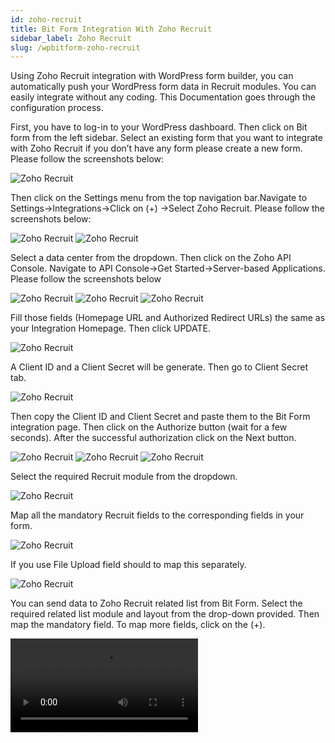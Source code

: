 ```yaml
---
id: zoho-recruit
title: Bit Form Integration With Zoho Recruit 
sidebar_label: Zoho Recruit
slug: /wpbitform-zoho-recruit
---
```


Using Zoho Recruit integration with WordPress form builder, you can automatically push your WordPress form data in Recruit modules. You can easily integrate without any coding. This Documentation goes through the configuration process.

First, you have to log-in to your WordPress dashboard. Then click on Bit form from the left sidebar. Select an existing form that you want to integrate with Zoho Recruit if you don’t have any form please create a new form. Please follow the screenshots below:

<Image src="Zoho Recruit/1.create_form" alt="Zoho Recruit" w="1020" h="400" />

Then click on the Settings menu from the top navigation bar.Navigate to Settings->Integrations->Click on (+) ->Select Zoho Recruit. Please follow the screenshots below:

<Image src="Zoho Recruit/2.Homepage" alt="Zoho Recruit" w="1020" h="400" />

<Image src="Zoho Recruit/3.Bit-Form-to-Zoho-Recruit-integraton-select" alt="Zoho Recruit" w="1020" h="400" />

Select a data center from the dropdown. Then click on the Zoho API Console. Navigate to API Console->Get Started->Server-based Applications. Please follow the screenshots below

<Image src="Zoho Recruit/4.Recruit-768x364" alt="Zoho Recruit" w="1020" h="400" />

<Image src="Zoho Recruit/5.GetStarted" alt="Zoho Recruit" w="1020" h="400" />

<Image src="Zoho Recruit/6.api-console-server-based" alt="Zoho Recruit" w="1020" h="400" />

Fill those fields (Homepage URL and Authorized Redirect URLs) the same as your Integration Homepage. Then click UPDATE.

<Image src="Zoho Recruit/7.Client-Details" alt="Zoho Recruit" w="1020" h="400" />

A Client ID and a Client Secret will be generate. Then go to Client Secret tab.

<Image src="Zoho Recruit/8.Client-Secret" alt="Zoho Recruit" w="1020" h="400" />

Then copy the Client ID and Client Secret and paste them to the Bit Form integration page. Then click on the Authorize button (wait for a few seconds). After the successful authorization click on the Next button.

<Image src="Zoho Recruit/9.Bit-Form-to-Zoho-Recruit-Authorize" alt="Zoho Recruit" w="1020" h="400" />

<Image src="Zoho Recruit/10.Accept" alt="Zoho Recruit" w="1020" h="400" />

<Image src="Zoho Recruit/11.Bit-Form-to-Zoho-Recruit-Authorization" alt="Zoho Recruit" w="1020" h="400" />

Select the required Recruit module from the dropdown.

<Image src="Zoho Recruit/12.Module-1024x491" alt="Zoho Recruit" w="1020" h="400" />

Map all the mandatory Recruit fields to the corresponding fields in your form.

<Image src="Zoho Recruit/13Field-Mapping" alt="Zoho Recruit" w="1020" h="400" />

If you use File Upload field should to map this separately.

<Image src="Zoho Recruit/14.File-Upload" alt="Zoho Recruit" w="1020" h="400" />

You can send data to Zoho Recruit related list from Bit Form. Select the required related list module and layout from the drop-down provided. Then map the mandatory field. To map more fields, click on the (+).

<Video youtube src="OFHoPhjJoLY" />

<Image src="Zoho Recruit/15.RelatedList" alt="Zoho Recruit" w="1020" h="400" />

**Actions:**

1.Workflow: Select this option to trigger the Zoho Recruit workflow for the selected module. If you didn’t select this option Zoho Recruit workflow for the selected module doesn’t work.

<Video youtube src="dfDmU0Q3sBE" />

<Image src="Zoho Recruit/16.Workflow" alt="Zoho Recruit" w="1020" h="200" />

2.Approval: Select this option to automatically send form data to your Zoho Recruit approval list instead of adding them.

<Video youtube src="OyY13BFTLvU" />

<Image src="Zoho Recruit/17.Approval" alt="Zoho Recruit" w="1020" h="200" />

3. Upsert Record: When you choose the “Upsert Record” option, if a record with the identical value exists in Zoho Recruit, then it will be updated with the new values. If not, a new record will be created.

<Video youtube src="gexJKzSp0hE" />

<Image src="Zoho Recruit/18.Upsert" alt="Zoho Recruit" w="1020" h="200" />

Select this option you can set a record owner of the sent record. For this, you have to copy the Owner ID from Zoho Recruit and paste it here.

<Video youtube src="gexJKzSp0hE" />

<Video src="19.Bit-Form-to-Zoho-Recruit-integration-owner-id-" alt="Zoho CRM" w="800" h="400" />

Map all the fields, select the necessary Actions to be performed on integration and then click on the Save button to save your settings.

Supported Field Types  :

These are the Bit Forms fields that can be mapped with the respective fields in Zoho CRM.

<Image src="Zoho Recruit/Fields1" alt="Zoho Recruit" w="1020" h="400" />

<Image src="Zoho Recruit/Fields2" alt="Zoho Recruit" w="1020" h="300" />

In the end, create a Workflow for triggering the integration. Select the integration which you created before.

<Video src="Bit-Form-to-Zoho-Recruit-workflow" alt="Zoho CRM" w="800" h="400" />

**Watch the full video here!**

<Video youtube src="Bj-oMYQLDqI" />













